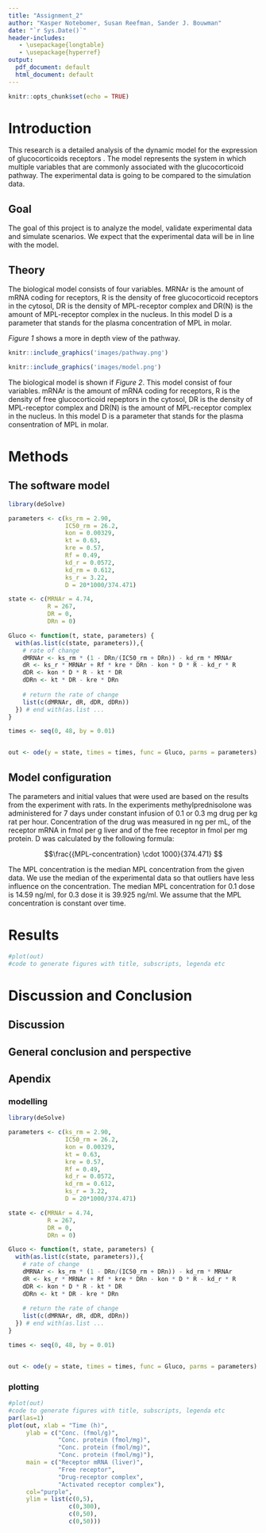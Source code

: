 ```yaml
---
title: "Assignment_2"
author: "Kasper Notebomer, Susan Reefman, Sander J. Bouwman"
date: "`r Sys.Date()`"
header-includes:
   - \usepackage{longtable}
   - \usepackage{hyperref}
output:
  pdf_document: default
  html_document: default
---
```


```r
knitr::opts_chunk$set(echo = TRUE)
```

# Introduction  

This research is a detailed analysis of the dynamic model for the expression of glucocorticoids receptors \cite{Ons eigen artikel?}. The model represents the system in which multiple variables that are commonly associated with the glucocorticoid pathway.  The experimental data is going to be compared to the simulation data.   

## Goal
The goal of this project is to analyze the model, validate experimental data and simulate scenarios. We expect that the experimental data will be in line with the model.  

## Theory
The biological model consists of four variables. MRNAr is the amount of mRNA coding for receptors, R is the density of free glucocorticoid receptors in the cytosol, DR is the density of MPL-receptor complex and DR(N) is the amount of MPL-receptor complex in the nucleus. In this model D is a parameter that stands for the plasma concentration of MPL in molar.  

*Figure 1* shows a more in depth view of the pathway. 
  
```r
knitr::include_graphics('images/pathway.png')
```


```r
knitr::include_graphics('images/model.png')
```

The biological model is shown if *Figure 2*. This model consist of four variables. mRNAr is the amount of mRNA coding for receptors, R is the density of free glucocorticoid repeptors in the cytosol, DR is the density of MPL-receptor complex and DR(N) is the amount of MPL-receptor complex in the nucleus. In this model D is a parameter that stands for the plasma consentration of MPL in molar. 



# Methods

## The software model


```r
library(deSolve)

parameters <- c(ks_rm = 2.90,
                IC50_rm = 26.2,
                kon = 0.00329,
                kt = 0.63,
                kre = 0.57,
                Rf = 0.49,
                kd_r = 0.0572,
                kd_rm = 0.612,
                ks_r = 3.22,
                D = 20*1000/374.471)

state <- c(MRNAr = 4.74,
           R = 267,
           DR = 0,
           DRn = 0)

Gluco <- function(t, state, parameters) {
  with(as.list(c(state, parameters)),{
    # rate of change
    dMRNAr <- ks_rm * (1 - DRn/(IC50_rm + DRn)) - kd_rm * MRNAr
    dR <- ks_r * MRNAr + Rf * kre * DRn - kon * D * R - kd_r * R
    dDR <- kon * D * R - kt * DR
    dDRn <- kt * DR - kre * DRn
    
    # return the rate of change
    list(c(dMRNAr, dR, dDR, dDRn))
  }) # end with(as.list ...
}

times <- seq(0, 48, by = 0.01)


out <- ode(y = state, times = times, func = Gluco, parms = parameters)
```

## Model configuration

The parameters and initial values that were used are based on the results from the experiment with rats. In the experiments methylprednisolone was administered for 7 days under constant infusion of 0.1 or 0.3 mg drug per kg rat per hour. Concentration of the drug was measured in ng per mL, of the receptor mRNA in fmol per g liver and of the free receptor in fmol per mg protein. 
D was calculated by the following formula: 

$$\frac{{MPL-concentration}  \cdot 1000}{374.471} $$ 

The MPL concentration is the median MPL concentration from the given data. We use the median of the experimental data so that outliers have less influence on the concentration. The median MPL concentration for 0.1 dose is 14.59 ng/ml, for 0.3 dose it is 39.925 ng/ml. We assume that the MPL concentration is constant over time.  


\begin{longtable}[l]{l|l|l}
\caption{Parameter Values} \\ \hline
\label{param_table}
$\textbf{Parameter}$             &$\textbf{Value}$& $\textbf{Unit}$              \\ \hline
\endhead
$k_{s\_RM}$       & 2.90            & $fmol/g \  liver/h$      \\ \hline
$IC_{50\_Rm}$     & 26.2            & $fmol/mg \ protein$     \\ \hline
$k_{on}$          & 0.00329         & $L/nmol/h$            \\ \hline
$k_{T}$           & 0.63            & $1 / h$               \\ \hline
$k_{re}$          & 0.57            & $1 / h$               \\ \hline
$Rf$              & 0.49            & $ $                   \\ \hline
$k_{d\_R}$        & 0.0572          & $1 / h$               \\ \hline
$k_{d\_Rm}$       & 0.612           & $ $                   \\ \hline
$k_{s\_r}$        & 3.22            & $ $                   \\ \hline
$D$               & 20*1000/374.471 & $nmol/L$              \\ \hline
\end{longtable}

\begin{longtable}[l]{l|l|l}
\caption{Initial Values} \\ \hline
\label{param_table}
$\textbf{Variable}$         &$\textbf{Initial Value}$& $\textbf{Unit}$      \\ \hline
\endhead
$R_{m0}$        & 4.74      & $fmol/g \ liver$        \\ \hline
$R_{0}$         & 267       & $fmol/g \ protein$      \\ \hline
$DR$            & 0         & $fmol/g \ protein$      \\ \hline
$DR(N)$         & 0         & $fmol/g \ protein$      \\ \hline
\end{longtable}


# Results
```r
#plot(out)
#code to generate figures with title, subscripts, legenda etc
```




# Discussion and Conclusion
## Discussion


## General conclusion and perspective



\begin{thebibliography}{9}

\bibitem{Barnes11}
Barnes, Peter J.: \textit{Glucocorticosteroids: current and future directions}, British journal of pharmacology, 163.1, 29-43, 2011.

\bibitem{Bioinf}
Feenstra, F.: \textit{Expressie van glucocorticoid receptoren}, Hanze University of Applied Science.

\end{thebibliography}

\newpage
## Apendix
### modelling  
```r
library(deSolve)

parameters <- c(ks_rm = 2.90,
                IC50_rm = 26.2,
                kon = 0.00329,
                kt = 0.63,
                kre = 0.57,
                Rf = 0.49,
                kd_r = 0.0572,
                kd_rm = 0.612,
                ks_r = 3.22,
                D = 20*1000/374.471)

state <- c(MRNAr = 4.74,
           R = 267,
           DR = 0,
           DRn = 0)

Gluco <- function(t, state, parameters) {
  with(as.list(c(state, parameters)),{
    # rate of change
    dMRNAr <- ks_rm * (1 - DRn/(IC50_rm + DRn)) - kd_rm * MRNAr
    dR <- ks_r * MRNAr + Rf * kre * DRn - kon * D * R - kd_r * R
    dDR <- kon * D * R - kt * DR
    dDRn <- kt * DR - kre * DRn
    
    # return the rate of change
    list(c(dMRNAr, dR, dDR, dDRn))
  }) # end with(as.list ...
}

times <- seq(0, 48, by = 0.01)


out <- ode(y = state, times = times, func = Gluco, parms = parameters)
```
### plotting   
```r
#plot(out)
#code to generate figures with title, subscripts, legenda etc
par(las=1)
plot(out, xlab = "Time (h)", 
     ylab = c("Conc. (fmol/g)",
              "Conc. protein (fmol/mg)",
              "Conc. protein (fmol/mg)",
              "Conc. protein (fmol/mg)"), 
     main = c("Receptor mRNA (liver)",
              "Free receptor",
              "Drug-receptor complex",
              "Activated receptor complex"),
     col="purple",
     ylim = list(c(0,5),
                 c(0,300),
                 c(0,50),
                 c(0,50)))
```
